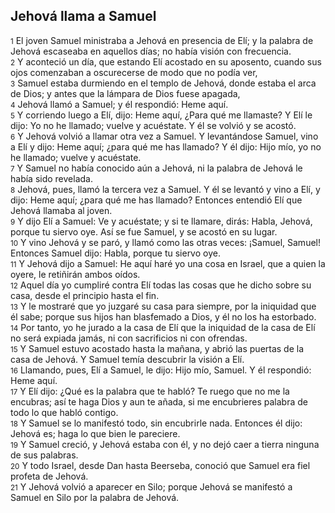 == Jehová llama a Samuel ==

{{anchor|1}} <small>1</small> El joven Samuel ministraba a Jehová en presencia de Elí; y la palabra de Jehová escaseaba en aquellos días; no había visión con frecuencia.<br>
{{anchor|2}} <small>2</small> Y aconteció un día, que estando Elí acostado en su aposento, cuando sus ojos comenzaban a oscurecerse de modo que no podía ver,<br>
{{anchor|3}} <small>3</small> Samuel estaba durmiendo en el templo de Jehová, donde estaba el arca de Dios; y antes que la lámpara de Dios fuese apagada,<br>
{{anchor|4}} <small>4</small> Jehová llamó a Samuel; y él respondió: Heme aquí.<br>
{{anchor|5}} <small>5</small> Y corriendo luego a Elí, dijo: Heme aquí, ¿Para qué me llamaste? Y Elí le dijo: Yo no he llamado; vuelve y acuéstate. Y él se volvió y se acostó.<br>
{{anchor|6}} <small>6</small> Y Jehová volvió a llamar otra vez a Samuel. Y levantándose Samuel, vino a Elí y dijo: Heme aquí; ¿para qué me has llamado? Y él dijo: Hijo mío, yo no he llamado; vuelve y acuéstate.<br>
{{anchor|7}} <small>7</small> Y Samuel no había conocido aún a Jehová, ni la palabra de Jehová le había sido revelada.<br>
{{anchor|8}} <small>8</small> Jehová, pues, llamó la tercera vez a Samuel. Y él se levantó y vino a Elí, y dijo: Heme aquí; ¿para qué me has llamado? Entonces entendió Elí que Jehová llamaba al joven.<br>
{{anchor|9}} <small>9</small> Y dijo Elí a Samuel: Ve y acuéstate; y si te llamare, dirás: Habla, Jehová, porque tu siervo oye. Así se fue Samuel, y se acostó en su lugar.<br>
{{anchor|10}} <small>10</small> Y vino Jehová y se paró, y llamó como las otras veces: ¡Samuel, Samuel! Entonces Samuel dijo: Habla, porque tu siervo oye.<br>
{{anchor|11}} <small>11</small> Y Jehová dijo a Samuel: He aquí haré yo una cosa en Israel, que a quien la oyere, le retiñirán ambos oídos.<br>
{{anchor|12}} <small>12</small> Aquel día yo cumpliré contra Elí todas las cosas que he dicho sobre su casa, desde el principio hasta el fin.<br>
{{anchor|13}} <small>13</small> Y le mostraré que yo juzgaré su casa para siempre, por la iniquidad que él sabe; porque sus hijos han blasfemado a Dios, y él no los ha estorbado.<br>
{{anchor|14}} <small>14</small> Por tanto, yo he jurado a la casa de Elí que la iniquidad de la casa de Elí no será expiada jamás, ni con sacrificios ni con ofrendas.<br>
{{anchor|15}} <small>15</small> Y Samuel estuvo acostado hasta la mañana, y abrió las puertas de la casa de Jehová. Y Samuel temía descubrir la visión a Elí.<br>
{{anchor|16}} <small>16</small> Llamando, pues, Elí a Samuel, le dijo: Hijo mío, Samuel. Y él respondió: Heme aquí.<br>
{{anchor|17}} <small>17</small> Y Elí dijo: ¿Qué es la palabra que te habló? Te ruego que no me la encubras; así te haga Dios y aun te añada, si me encubrieres palabra de todo lo que habló contigo.<br>
{{anchor|18}} <small>18</small> Y Samuel se lo manifestó todo, sin encubrirle nada. Entonces él dijo: Jehová es; haga lo que bien le pareciere.<br>
{{anchor|19}} <small>19</small> Y Samuel creció, y Jehová estaba con él, y no dejó caer a tierra ninguna de sus palabras.<br>
{{anchor|20}} <small>20</small> Y todo Israel, desde Dan hasta Beerseba, conoció que Samuel era fiel profeta de Jehová.<br>
{{anchor|21}} <small>21</small> Y Jehová volvió a aparecer en Silo; porque Jehová se manifestó a Samuel en Silo por la palabra de Jehová.<br>
